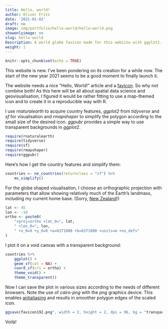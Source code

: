 ```yaml
---
title: Hello, world!
author: Oliver Fritz
date: '2021-01-02'
draft: no
image: img/portfolio/hello-world/hello-world.png
showonlyimage: no
slug: hello-world
Description: A world globe favicon made for this website with ggplot2.
weight: 1
---
```


```r
knitr::opts_chunk$set(echo = TRUE)
```

This website is new. I've been pondering on its creation for a while now. The start of the new year 2021 seems to be a good moment to finally launch it.

The website needs a nice "Hello, World!" article and a [favicon][1]. So why not combine both! As this here will be all about spatial data science and geovisualisation, I figured it would be rather fitting to use a map-themed icon and to create it in a reproducible way with R.

I use *rnaturalearth* to acquire country features, *ggplot2* from *tidyverse* and *sf* for visualisation and *rmapshaper* to simplify the polygon according to the small size of the desired icon. *ggpubr* provides a simple way to use transparent backgrounds in *ggplot2*.

```r
require(rnaturalearth)
require(tidyverse)
require(sf)
require(rmapshaper)
require(ggpubr)
```

Here's how I get the country features and simplify them:

```r
countries <- ne_countries(returnclass = "sf") %>%
    ms_simplify()
```

For the globe shaped visualisation, I choose an orthographic projection with parameters that allow showing relatively much of the Earth's landmass, including my current home base. (Sorry, [New Zealand][2]!)

```r
lat <- 45
lon <- -10
ortho <- paste0(
    "+proj=ortho +lat_0=", lat, 
    " +lon_0=", lon, 
    " +x_0=0 +y_0=0 +a=6371000 +b=6371000 +units=m +no_defs"
)
```

I plot it on a void canvas with a transparent background:

```r
countries %>%
    ggplot() + 
    geom_sf(col = NA) + 
    coord_sf(crs = ortho) + 
    theme_void() + 
    theme_transparent()
```

Now I can save the plot in various sizes according to the needs of different browsers. Note the use of *cairo-png* with the *png* graphics device. This enables [antialiasing][3] and results in smoother polygon edges of the scaled icon. 

```r
ggsave(favicon192.png", width = 2, height = 2, dpi = 96, bg = "transparent", type = "cairo-png")
```

Voilà!

[1]: https://en.wikipedia.org/wiki/Favicon
[2]: https://www.reddit.com/r/MapsWithoutNZ/
[3]: https://en.wikipedia.org/wiki/Spatial_anti-aliasing
